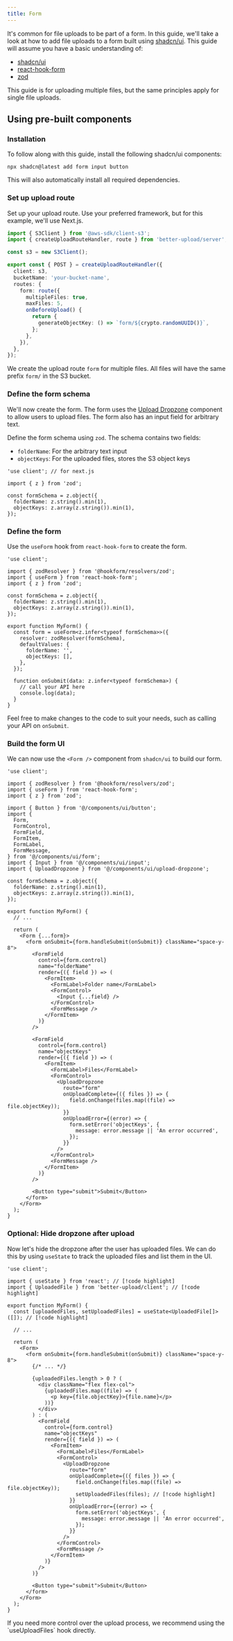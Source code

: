 ```yaml
---
title: Form
---
```


It's common for file uploads to be part of a form. In this guide, we'll take a look at how to add file uploads to a form built using [shadcn/ui](https://ui.shadcn.com/docs/components/form). This guide will assume you have a basic understanding of:

- [shadcn/ui](https://ui.shadcn.com/docs/components/form)
- [react-hook-form](https://react-hook-form.com)
- [zod](https://zod.dev)

This guide is for uploading multiple files, but the same principles apply for single file uploads.

## Using pre-built components

<Steps>

<Step>

### Installation

To follow along with this guide, install the following shadcn/ui components:

```package-install
npx shadcn@latest add form input button
```

This will also automatically install all required dependencies.

</Step>

<Step>

### Set up upload route

Set up your upload route. Use your preferred framework, but for this example, we'll use Next.js.

```ts title="app/api/upload/route.ts"
import { S3Client } from '@aws-sdk/client-s3';
import { createUploadRouteHandler, route } from 'better-upload/server';

const s3 = new S3Client();

export const { POST } = createUploadRouteHandler({
  client: s3,
  bucketName: 'your-bucket-name',
  routes: {
    form: route({
      multipleFiles: true,
      maxFiles: 5,
      onBeforeUpload() {
        return {
          generateObjectKey: () => `form/${crypto.randomUUID()}`,
        };
      },
    }),
  },
});
```

We create the upload route `form` for multiple files. All files will have the same prefix `form/` in the S3 bucket.

</Step>

<Step>

### Define the form schema

We'll now create the form. The form uses the [Upload Dropzone](/components/upload-dropzone) component to allow users to upload files. The form also has an input field for arbitrary text.

Define the form schema using `zod`. The schema contains two fields:

- `folderName`: For the arbitrary text input
- `objectKeys`: For the uploaded files, stores the S3 object keys

```tsx title="components/my-form.tsx"
'use client'; // for next.js

import { z } from 'zod';

const formSchema = z.object({
  folderName: z.string().min(1),
  objectKeys: z.array(z.string()).min(1),
});
```

</Step>

<Step>

### Define the form

Use the `useForm` hook from `react-hook-form` to create the form.

```tsx
'use client';

import { zodResolver } from '@hookform/resolvers/zod';
import { useForm } from 'react-hook-form';
import { z } from 'zod';

const formSchema = z.object({
  folderName: z.string().min(1),
  objectKeys: z.array(z.string()).min(1),
});

export function MyForm() {
  const form = useForm<z.infer<typeof formSchema>>({
    resolver: zodResolver(formSchema),
    defaultValues: {
      folderName: '',
      objectKeys: [],
    },
  });

  function onSubmit(data: z.infer<typeof formSchema>) {
    // call your API here
    console.log(data);
  }
}
```

Feel free to make changes to the code to suit your needs, such as calling your API on `onSubmit`.

</Step>

<Step>

### Build the form UI

We can now use the `<Form />` component from `shadcn/ui` to build our form.

```tsx
'use client';

import { zodResolver } from '@hookform/resolvers/zod';
import { useForm } from 'react-hook-form';
import { z } from 'zod';

import { Button } from '@/components/ui/button';
import {
  Form,
  FormControl,
  FormField,
  FormItem,
  FormLabel,
  FormMessage,
} from '@/components/ui/form';
import { Input } from '@/components/ui/input';
import { UploadDropzone } from '@/components/ui/upload-dropzone';

const formSchema = z.object({
  folderName: z.string().min(1),
  objectKeys: z.array(z.string()).min(1),
});

export function MyForm() {
  // ...

  return (
    <Form {...form}>
      <form onSubmit={form.handleSubmit(onSubmit)} className="space-y-8">
        <FormField
          control={form.control}
          name="folderName"
          render={({ field }) => (
            <FormItem>
              <FormLabel>Folder name</FormLabel>
              <FormControl>
                <Input {...field} />
              </FormControl>
              <FormMessage />
            </FormItem>
          )}
        />

        <FormField
          control={form.control}
          name="objectKeys"
          render={({ field }) => (
            <FormItem>
              <FormLabel>Files</FormLabel>
              <FormControl>
                <UploadDropzone
                  route="form"
                  onUploadComplete={({ files }) => {
                    field.onChange(files.map((file) => file.objectKey));
                  }}
                  onUploadError={(error) => {
                    form.setError('objectKeys', {
                      message: error.message || 'An error occurred',
                    });
                  }}
                />
              </FormControl>
              <FormMessage />
            </FormItem>
          )}
        />

        <Button type="submit">Submit</Button>
      </form>
    </Form>
  );
}
```

</Step>

<Step>

### Optional: Hide dropzone after upload

Now let's hide the dropzone after the user has uploaded files. We can do this by using `useState` to track the uploaded files and list them in the UI.

```tsx
'use client';

import { useState } from 'react'; // [!code highlight]
import { UploadedFile } from 'better-upload/client'; // [!code highlight]

export function MyForm() {
  const [uploadedFiles, setUploadedFiles] = useState<UploadedFile[]>([]); // [!code highlight]

  // ...

  return (
    <Form>
      <form onSubmit={form.handleSubmit(onSubmit)} className="space-y-8">
        {/* ... */}

        {uploadedFiles.length > 0 ? (
          <div className="flex flex-col">
            {uploadedFiles.map((file) => (
              <p key={file.objectKey}>{file.name}</p>
            ))}
          </div>
        ) : (
          <FormField
            control={form.control}
            name="objectKeys"
            render={({ field }) => (
              <FormItem>
                <FormLabel>Files</FormLabel>
                <FormControl>
                  <UploadDropzone
                    route="form"
                    onUploadComplete={({ files }) => {
                      field.onChange(files.map((file) => file.objectKey));
                      setUploadedFiles(files); // [!code highlight]
                    }}
                    onUploadError={(error) => {
                      form.setError('objectKeys', {
                        message: error.message || 'An error occurred',
                      });
                    }}
                  />
                </FormControl>
                <FormMessage />
              </FormItem>
            )}
          />
        )}

        <Button type="submit">Submit</Button>
      </form>
    </Form>
  );
}
```

<Callout>
  If you need more control over the upload process, we recommend using the
  `useUploadFiles` hook directly.
</Callout>

</Step>

</Steps>
